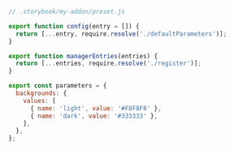 ```js
// .storybook/my-addon/preset.js

export function config(entry = []) {
  return [...entry, require.resolve('./defaultParameters')];
}

export function managerEntries(entries) {
  return [...entries, require.resolve('./register')];
}

export const parameters = {
  backgrounds: {
    values: [
      { name: 'light', value: '#F8F8F8' },
      { name: 'dark', value: '#333333' },
    ],
  },
};
```
